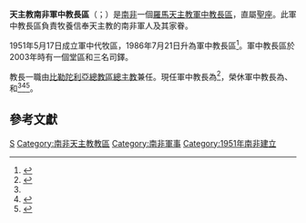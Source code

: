 {{Multiple issues|
{{refimprove|time=2019-08-09T19:36:28+00:00}}
{{Primarysources|time=2020-02-23T19:12:26+00:00}}
}}
{{Infobox diocese
|name = 南非
|jurisdiction = 軍中教長區
|latin = Ordinariatus Militaris Africa Australis
|local ={{lang|en|Military Ordinariate of South Africa}}{{en}}
|border = catholic
|image =
|image_size = 
|caption = 
|location = {{SAF}}
|territory =
|rite = [[羅馬禮|羅馬禮]]
|patron = 
|province = （直屬[[聖座|聖座]]）
|established = 1951年
|cathedral =  
|co-cathedral = 
|leadership = 軍中教長
|pope = {{incumbent pope}}
|military ordinary = {{link-en|達布拉·姆帕科|Dabula Mpako|達布拉·安多尼·姆帕科}}
|title1 = 榮休軍中教長
|title1_name = {{link-de|喬治·方濟各·丹尼爾|George Francis Daniel}}<br />{{link-de|保祿·曼德拉·庫馬洛|Paul Mandla Khumalo}}<br />{{link-de|威廉·斯拉特瑞|William Slattery|威廉·彌額爾·斯拉特瑞}}
|population = 
|parishes = 1
|churches = 
|congregations = 
|secular priests = 3
|image2 =
|image2_size = 
|image2_alt = 
|caption2 = 
|curia = 
|address = 
|telephone_no = 
|website =
|footnote =  
}}
'''天主教南非軍中教長區'''（{{lang-la|Ordinariatus Militaris Africa Australis}}；{{lang-en|Military Ordinariate of South Africa}}）是[[南非|南非]]一個[[羅馬天主教|羅馬天主教]][[軍中教長區|軍中教長區]]，直屬[[聖座|聖座]]。此軍中教長區負責牧養信奉天主教的南非軍人及其家眷。

1951年5月17日成立軍中代牧區，1986年7月21日升為軍中教長區<ref>{{cite web |author1=Ioannes Paulus PP. II |title=SPIRITUALI MILITUM CURAE |url=https://w2.vatican.va/content/john-paul-ii/la/apost_constitutions/documents/hf_jp-ii_apc_19860421_spirituali-militum-curae.html |publisher=Libreria Editrice Vaticana |accessdate=2020-02-23 |archiveurl=https://web.archive.org/web/20200223185011/https://w2.vatican.va/content/john-paul-ii/la/apost_constitutions/documents/hf_jp-ii_apc_19860421_spirituali-militum-curae.html |archivedate=2020-02-23 |language=la |date=1986-04-21 |dead-url=no }}</ref>。軍中教長區於2003年時有一個堂區和三名司鐸。

教長一職由[[天主教比勒陀利亞總教區|比勒陀利亞總教區總主教]]兼任。現任軍中教長為{{link-en|達布拉·姆帕科|Dabula Mpako|達布拉·安多尼·姆帕科}}<ref name="Vatican20190430">{{cite press release |title=Resignations and Appointments, 30.04.2019 |url=https://press.vatican.va/content/salastampa/en/bollettino/pubblico/2019/04/30/190430a.html |publisher=Holy See Press Office |accessdate=2019-08-09 |archiveurl=https://web.archive.org/web/20190809184616/https://press.vatican.va/content/salastampa/en/bollettino/pubblico/2019/04/30/190430a.html |archivedate=2019-08-09 |language=en |date=2019-04-30 |dead-url=no }}</ref>，榮休軍中教長為{{link-de|喬治·方濟各·丹尼爾|George Francis Daniel}}、{{link-de|保祿·曼德拉·庫馬洛|Paul Mandla Khumalo}}和{{link-de|威廉·斯拉特瑞|William Slattery|威廉·彌額爾·斯拉特瑞}}<ref name="Vatican20190430" /><ref>{{cite press release |title=RINUNCE E NOMINE, 24.11.2008 |url=https://press.vatican.va/content/salastampa/it/bollettino/pubblico/2008/11/24/0731/01809.html |publisher=Sala Stampa della Santa Sede |accessdate=2019-08-09 |archiveurl=https://web.archive.org/web/20190809185752/https://press.vatican.va/content/salastampa/it/bollettino/pubblico/2008/11/24/0731/01809.html |archivedate=2019-08-09 |language=it |date=2008-11-24 |dead-url=no }}</ref><ref>{{cite press release |title=RINUNCE E NOMINE, 15.12.2009 |url=https://press.vatican.va/content/salastampa/it/bollettino/pubblico/2009/12/15/0787/01867.html |publisher=Sala Stampa della Santa Sede |accessdate=2019-08-09 |archiveurl=https://web.archive.org/web/20190809190330/https://press.vatican.va/content/salastampa/it/bollettino/pubblico/2009/12/15/0787/01867.html |archivedate=2019-08-09 |language=it |date=2009-12-15 |dead-url=no }}</ref>。

==參考文獻==
{{reflist}}

{{南非天主教教區}}
{{軍中教長區}}

[[Category:軍中教長區|S]]
[[Category:南非天主教教區|Category:南非天主教教區]]
[[Category:南非軍事|Category:南非軍事]]
[[Category:1951年南非建立|Category:1951年南非建立]]